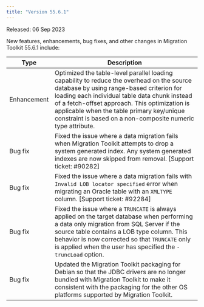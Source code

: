 ```yaml
---
title: "Version 55.6.1"
---
```


Released: 06 Sep 2023

New features, enhancements, bug fixes, and other changes in Migration Toolkit 55.6.1 include:

|     Type     |                                                                                                                                                                                         Description                                                                                                                                                                                         |
| ------------ | ------------------------------------------------------------------------------------------------------------------------------------------------------------------------------------------------------------------------------------------------------------------------------------------------------------------------------------------------------------------------------------------- |
| Enhancement  | Optimized the table-level parallel loading capability to reduce the overhead on the source database by using range-based criterion for loading each individual table data chunk instead of a fetch-offset approach. This optimization is applicable when the table primary key/unique constraint is based on a non-composite numeric type attribute. |
| Bug fix | Fixed the issue where a data migration fails when Migration Toolkit attempts to drop a system generated index. Any system generated indexes are now skipped from removal. [Support ticket: #90282] |
| Bug fix | Fixed the issue where a data migration fails with `Invalid LOB locator specified` error when migrating an Oracle table with an `XMLTYPE` column. [Support ticket: #92284] |
| Bug fix | Fixed the issue where a `TRUNCATE` is always applied on the target database when performing a data only migration from SQL Server if the source table contains a LOB type column. This behavior is now corrected so that `TRUNCATE` only is applied when the user has specified the `-truncLoad` option. |
| Bug fix | Updated the Migration Toolkit packaging for Debian so that the JDBC drivers are no longer bundled with Migration Toolkit to make it consistent with the packaging for the other OS platforms supported by Migration Toolkit. |

